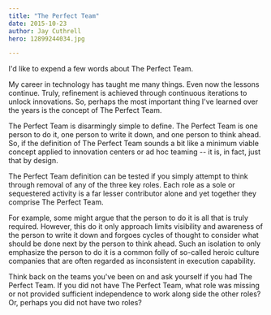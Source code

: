 ```yaml
---
title: "The Perfect Team"
date: 2015-10-23
author: Jay Cuthrell
hero: 12899244034.jpg

---
```


I'd like to expend a few words about The Perfect Team.

My career in technology has taught me many things. Even now the lessons continue. Truly, refinement is achieved through continuous iterations to unlock innovations. So, perhaps the most important thing I've learned over the years is the concept of The Perfect Team.

The Perfect Team is disarmingly simple to define. The Perfect Team is one person to do it, one person to write it down, and one person to think ahead. So, if the definition of The Perfect Team sounds a bit like a minimum viable concept applied to innovation centers or ad hoc teaming -- it is, in fact, just that by design.

The Perfect Team definition can be tested if you simply attempt to think through removal of any of the three key roles. Each role as a sole or sequestered activity is a far lesser contributor alone and yet together they comprise The Perfect Team.

For example, some might argue that the person to do it is all that is truly required. However, this do it only approach limits visibility and awareness of the person to write it down and forgoes cycles of thought to consider what should be done next by the person to think ahead. Such an isolation to only emphasize the person to do it is a common folly of so-called heroic culture companies that are often regarded as inconsistent in execution capability.

Think back on the teams you've been on and ask yourself if you had The Perfect Team. If you did not have The Perfect Team, what role was missing or not provided sufficient independence to work along side the other roles? Or, perhaps you did not have two roles?
